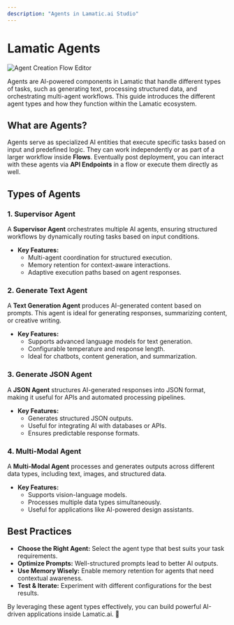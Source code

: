```yaml
---
description: "Agents in Lamatic.ai Studio"
---
```


# Lamatic Agents

![Agent Creation Flow Editor](./agents/img/agent-creation.webp)

Agents are AI-powered components in Lamatic that handle different types of tasks, such as generating text, processing structured data, and orchestrating multi-agent workflows. This guide introduces the different agent types and how they function within the Lamatic ecosystem.

## What are Agents?

Agents serve as specialized AI entities that execute specific tasks based on input and predefined logic. They can work independently or as part of a larger workflow inside **Flows**.
Eventually post deployment, you can interact with these agents via **API Endpoints** in a flow or execute them directly as well.

## Types of Agents

### **1. Supervisor Agent**
A **Supervisor Agent** orchestrates multiple AI agents, ensuring structured workflows by dynamically routing tasks based on input conditions.

- **Key Features:**
  - Multi-agent coordination for structured execution.
  - Memory retention for context-aware interactions.
  - Adaptive execution paths based on agent responses.

### **2. Generate Text Agent**
A **Text Generation Agent** produces AI-generated content based on prompts. This agent is ideal for generating responses, summarizing content, or creative writing.

- **Key Features:**
  - Supports advanced language models for text generation.
  - Configurable temperature and response length.
  - Ideal for chatbots, content generation, and summarization.

### **3. Generate JSON Agent**
A **JSON Agent** structures AI-generated responses into JSON format, making it useful for APIs and automated processing pipelines.

- **Key Features:**
  - Generates structured JSON outputs.
  - Useful for integrating AI with databases or APIs.
  - Ensures predictable response formats.

### **4. Multi-Modal Agent**
A **Multi-Modal Agent** processes and generates outputs across different data types, including text, images, and structured data.

- **Key Features:**
  - Supports vision-language models.
  - Processes multiple data types simultaneously.
  - Useful for applications like AI-powered design assistants.

## Best Practices

- **Choose the Right Agent:** Select the agent type that best suits your task requirements.
- **Optimize Prompts:** Well-structured prompts lead to better AI outputs.
- **Use Memory Wisely:** Enable memory retention for agents that need contextual awareness.
- **Test & Iterate:** Experiment with different configurations for the best results.

By leveraging these agent types effectively, you can build powerful AI-driven applications inside Lamatic.ai. 🚀